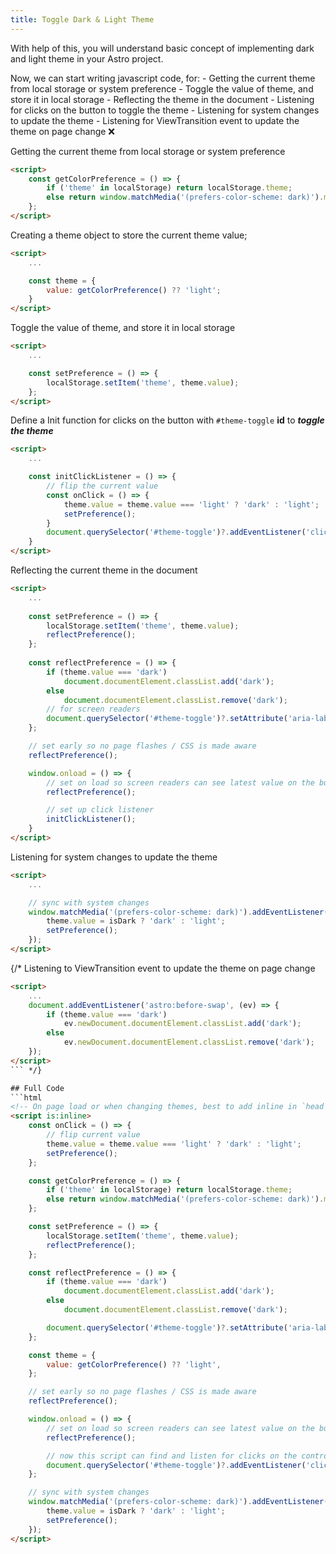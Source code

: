 ```yaml
---
title: Toggle Dark & Light Theme
---
```


With help of this, you will understand basic concept of implementing dark and light theme in your Astro project.

Now, we can start writing javascript code, for:
    - Getting the current theme from local storage or system preference
    - Toggle the value of theme, and store it in local storage
    - Reflecting the theme in the document
    - Listening for clicks on the button to toggle the theme
    - Listening for system changes to update the theme 
    - Listening for ViewTransition event to update the theme on page change ❌

Getting the current theme from local storage or system preference

```html
<script>
    const getColorPreference = () => {
        if ('theme' in localStorage) return localStorage.theme;
        else return window.matchMedia('(prefers-color-scheme: dark)').matches ? 'dark' : 'light';
    };
</script>
```
Creating a theme object to store the current theme value;
```html {4-6}
<script>
    ...

    const theme = {
        value: getColorPreference() ?? 'light';
    }
</script>
```
Toggle the value of theme, and store it in local storage
```html {4-6}
<script>
    ...

    const setPreference = () => {
        localStorage.setItem('theme', theme.value);
    };
</script>
```
Define a Init function for clicks on the button with `#theme-toggle` **id** to **_toggle the theme_**
```html
<script>
    ...

    const initClickListener = () => {
        // flip the current value
        const onClick = () => {
            theme.value = theme.value === 'light' ? 'dark' : 'light';
            setPreference();
        }
        document.querySelector('#theme-toggle')?.addEventListener('click', onClick);
    }
</script>
```

Reflecting the current theme in the document
```html {6,10-15,19,23,26}
<script>
    ...
    
    const setPreference = () => {
        localStorage.setItem('theme', theme.value);
        reflectPreference();
    };
    
    const reflectPreference = () => {
        if (theme.value === 'dark') 
            document.documentElement.classList.add('dark');
        else 
            document.documentElement.classList.remove('dark');
        // for screen readers
        document.querySelector('#theme-toggle')?.setAttribute('aria-label', theme.value);
    };

    // set early so no page flashes / CSS is made aware
    reflectPreference();

    window.onload = () => {
        // set on load so screen readers can see latest value on the button
        reflectPreference();

        // set up click listener
        initClickListener();
    }
</script>
```
Listening for system changes to update the theme
```html
<script>
    ...

    // sync with system changes
    window.matchMedia('(prefers-color-scheme: dark)').addEventListener('change', ({ matches: isDark }) => {
        theme.value = isDark ? 'dark' : 'light';
        setPreference();
    });
</script>
```
{/* Listening to ViewTransition event to update the theme on page change
```html
<script>
    ...
    document.addEventListener('astro:before-swap', (ev) => {
        if (theme.value === 'dark')
            ev.newDocument.documentElement.classList.add('dark');
        else
            ev.newDocument.documentElement.classList.remove('dark');
    });
</script>
``` */}

## Full Code
```html
<!-- On page load or when changing themes, best to add inline in `head` to avoid FOUC -->
<script is:inline>
    const onClick = () => {
        // flip current value
        theme.value = theme.value === 'light' ? 'dark' : 'light';
        setPreference();
    };

    const getColorPreference = () => {
        if ('theme' in localStorage) return localStorage.theme;
        else return window.matchMedia('(prefers-color-scheme: dark)').matches ? 'dark' : 'light';
    };

    const setPreference = () => {
        localStorage.setItem('theme', theme.value);
        reflectPreference();
    };

    const reflectPreference = () => {
        if (theme.value === 'dark')
            document.documentElement.classList.add('dark');
        else
            document.documentElement.classList.remove('dark');

        document.querySelector('#theme-toggle')?.setAttribute('aria-label', theme.value);
    };

    const theme = {
        value: getColorPreference() ?? 'light',
    };

    // set early so no page flashes / CSS is made aware
    reflectPreference();

    window.onload = () => {
        // set on load so screen readers can see latest value on the button
        reflectPreference();

        // now this script can find and listen for clicks on the control
        document.querySelector('#theme-toggle')?.addEventListener('click', onClick);
    };

    // sync with system changes
    window.matchMedia('(prefers-color-scheme: dark)').addEventListener('change', ({ matches: isDark }) => {
        theme.value = isDark ? 'dark' : 'light';
        setPreference();
    });
</script>
```
